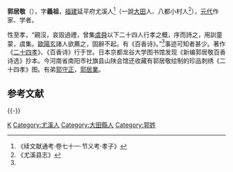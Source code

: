 {{Otheruses|subject=[[元朝|元朝]]作家郭居敬|other=1594年（[[明朝|明朝]]末年）來華的天主教[[耶穌會|耶穌會]]傳教士郭居靜（Lazzaro Cattaneo）|郭居靜}}

'''郭居敬'''（{{bd|？||？||catIdx=G郭}}），字'''義祖'''，[[福建|福建]]延平府尤溪人<ref>《续文献通考·卷七十一·节义考·孝子》</ref>（一說[[大田|大田]]人、八都小村人<ref name="#1">《尤溪县志》</ref>），[[元代|元代]]作家、学者。

性至孝，“親沒，哀毀過禮，曾集[[虞舜|虞舜]]以下二十四人行孝之概，序而詩之，用訓童蒙，虞集。[[歐陽玄|歐陽玄]]諸人欲薦之，固辭不起。有《百香诗》。”<ref name="#1"/>事迹可知者甚少。著作《[[二十四孝|二十四孝]]》、《百香诗》行于世。日本京都龙谷大学图书馆发现《新编郭居敬百香诗选》抄本。今河南省南阳市社旗县山陕会馆还收藏有郭居敬绘制的珍品刺绣《二十四孝》图。有弟[[郭守正|郭守正]]，[[郭居業|郭居業]]。

== 参考文献 ==
{{Reflist}}

{{-}}
{{二十四孝}}

[[Category:元朝作家|K]]
[[Category:尤溪人|Category:尤溪人]]
[[Category:大田縣人|Category:大田縣人]]
[[Category:郭姓|Category:郭姓]]